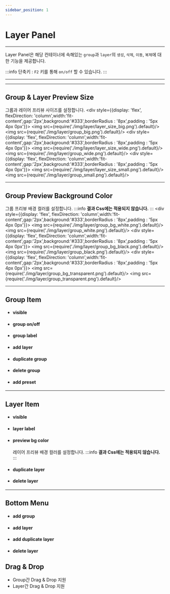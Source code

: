 ```yaml
---
sidebar_position: 1
---
```




# Layer Panel

<hr/>

Layer Panel은 해당 컨테이너에 속해있는 ```group```과 ```layer```의 ```생성```, ```삭제```, ```이동```, ```복제```에 대한 기능을 제공합니다.

:::info
단축키 : ```F2``` 키를 통해 ```on/off``` 할 수 있습니다.
:::



<hr/>

<TOCInline toc={toc}/>

<hr/>

## Group & Layer Preview Size
그룹과 레이어 프리뷰 사이즈를 설정합니다.
<Tabs>
	<TabItem value="big" label="big" default>
		<div style={{display: 'flex', flexDirection: 'column',width:'fit-content',gap:'2px',background:'#333',borderRadius : '8px',padding : '5px 4px 0px'}}>
			<img src={require('./img/layer/layer_size_big.png').default}/>
			<img src={require('./img/layer/group_big.png').default}/>
		</div>
	</TabItem>
	<TabItem value="wide" label="wide">
		<div style={{display: 'flex', flexDirection: 'column',width:'fit-content',gap:'2px',background:'#333',borderRadius : '8px',padding : '5px 4px 0px'}}>
			<img src={require('./img/layer/layer_size_wide.png').default}/>
			<img src={require('./img/layer/group_wide.png').default}/>
		</div>
	</TabItem>
	<TabItem value="small" label="small">
		<div style={{display: 'flex', flexDirection: 'column',width:'fit-content',gap:'2px',background:'#333',borderRadius : '8px',padding : '5px 4px 0px'}}>
			<img src={require('./img/layer/layer_size_small.png').default}/>
			<img src={require('./img/layer/group_small.png').default}/>
		</div>
	</TabItem>
</Tabs>


<hr/>

## Group Preview Background Color
그룹 프리뷰 배경 컬러를 설정합니다.
:::info
**결과 Css에는 적용되지 않습니다.**
:::
<Tabs>
	<TabItem value="white" label="white" default>
		<div style={{display: 'flex', flexDirection: 'column',width:'fit-content',gap:'2px',background:'#333',borderRadius : '8px',padding : '5px 4px 0px'}}>
			<img src={require('./img/layer/group_bg_white.png').default}/>
			<img src={require('./img/layer/group_white.png').default}/>
		</div>
	</TabItem>
	<TabItem value="black" label="black">
		<div style={{display: 'flex', flexDirection: 'column',width:'fit-content',gap:'2px',background:'#333',borderRadius : '8px',padding : '5px 4px 0px'}}>
			<img src={require('./img/layer/group_bg_black.png').default}/>
			<img src={require('./img/layer/group_black.png').default}/>
		</div>
	</TabItem>
	<TabItem value="transparent" label="transparent">
		<div style={{display: 'flex', flexDirection: 'column',width:'fit-content',gap:'2px',background:'#333',borderRadius : '8px',padding : '5px 4px 0px'}}>
			<img src={require('./img/layer/group_bg_transparent.png').default}/>
			<img src={require('./img/layer/group_transparent.png').default}/>
		</div>
	</TabItem>
</Tabs>

<hr/>

## Group Item
- #### visible
- #### group on/off
- #### group label
- #### add layer
- #### duplicate group
- #### delete group
- #### add preset

<hr/>

## Layer Item
- #### visible

- #### layer label

- #### preview bg color

	레이어 프리뷰 배경 컬러를 설정합니다.
	:::info
	**결과 Css에는 적용되지 않습니다.**
	:::

- #### duplicate layer

- #### delete layer


<hr/>

## Bottom Menu
- #### add group
- #### add layer
- #### add duplicate layer
- #### delete layer


## Drag & Drop
- Group간 Drag & Drop 지원
- Layer간 Drag & Drop 지원